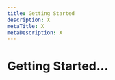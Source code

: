 ```yaml
---
title: Getting Started
description: X
metaTitle: X
metaDescription: X
---
```


# Getting Started...

<!-- This page is not displayed via navigation. Need to understand whether it needs to exist and if so, what content is appropriate to include. -->

